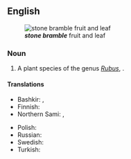 ==English==
{{wikipedia}}
[[File:Rubus saxatilis02 cropped.jpg|thumb|right|'''''stone bramble''''' fruit and leaf]]

===Noun===
{{en-noun}}

# A plant species of the genus ''[[Rubus]]'', {{taxlink|Rubus saxatilis|species|noshow=1}}.

====Translations====
{{trans-top|Rubus saxatilis}}
* Bashkir: {{t|ba|бөрлөгән}}, {{qualifier|more specifically}} {{t|ba|ҡыҙыл бөрлөгән}}
* Finnish: {{t+|fi|lillukka}}
* Northern Sami: {{t|se|veaddemuorji}}, {{t|se|lážžamuorji}}
{{trans-mid}}
* Polish: {{t+|pl|kamionka|f}}
* Russian: {{t+|ru|костяни́ка|f}}
* Swedish: {{t+|sv|stenbär|n}}
* Turkish: {{t|tr|köslek}}
{{trans-bottom}}